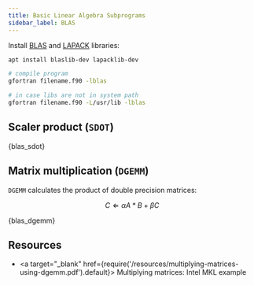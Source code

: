 ```yaml
---
title: Basic Linear Algebra Subprograms
sidebar_label: BLAS
---
```

Install [BLAS](https://netlib.org/blas/) and [LAPACK](
https://netlib.org/lapack/) libraries:
```bash
apt install blaslib-dev lapacklib-dev

# compile program
gfortran filename.f90 -lblas

# in case libs are not in system path
gfortran filename.f90 -L/usr/lib -lblas
```

## Scaler product (`SDOT`)


<CodeBlock language="fortran" title="src/22_blas_sdot.f90" showLineNumbers>{blas_sdot}</CodeBlock>

## Matrix multiplication (`DGEMM`)

`DGEMM` calculates the product of double precision matrices:

$$
C \Leftarrow \alpha A \ast B + \beta C
$$


<CodeBlock language="fortran" title="src/22_blas_dgemm.f90" showLineNumbers>{blas_dgemm}</CodeBlock>

## Resources

- <a target="_blank" href={require('/resources/multiplying-matrices-using-dgemm.pdf').default}> Multiplying matrices: Intel MKL example</a>
